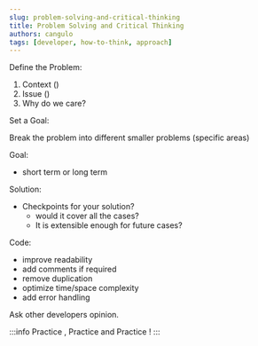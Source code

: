 ```yaml
---
slug: problem-solving-and-critical-thinking
title: Problem Solving and Critical Thinking
authors: cangulo
tags: [developer, how-to-think, approach]
---
```



<!--truncate-->

Define the Problem:

1. Context ()
2. Issue ()
3. Why do we care?

Set a Goal:

Break the problem into different smaller problems (specific areas)

Goal:
* short term or long term

Solution:
* Checkpoints for your solution?
  * would it cover all the cases?
  * It is extensible enough for future cases?


Code:

* improve readability
* add comments if required
* remove duplication
* optimize time/space complexity
* add error handling

Ask other developers opinion.

:::info
Practice , Practice and Practice !
:::

<AboutMe/>

<ShareDocusaurus 
  slug="values/problem-solving-and-critical-thinking" 
  title={frontMatter.title}
  tags={frontMatter.tags} />
